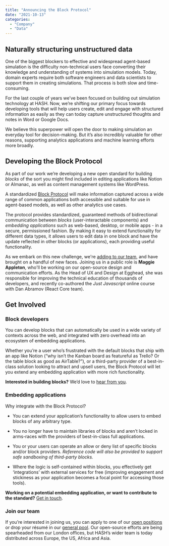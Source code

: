 ```yaml
---
title: "Announcing the Block Protocol"
date: "2021-10-13"
categories:
  - "Company"
  - "Data"
---
```


## Naturally structuring unstructured data

One of the biggest blockers to effective and widespread agent-based simulation is the difficulty non-technical users face converting their knowledge and understanding of systems into simulation models. Today, domain experts require both software engineers and data scientists to support them in creating simulations. That process is both slow and time-consuming.

For the last couple of years we’ve been focused on building out simulation technology at HASH. Now, we’re shifting our primary focus towards developing tools that will help users create, edit and engage with structured information as easily as they can today capture unstructured thoughts and notes in Word or Google Docs.

We believe this superpower will open the door to making simulation an everyday tool for decision-making. But it’s also incredibly valuable for other reasons, supporting analytics applications and machine learning efforts more broadly.

## Developing the Block Protocol

As part of our work we’re developing a new open standard for building _blocks_ of the sort you might find included in editing applications like Notion or Almanac, as well as content management systems like WordPress.

A standardized [Block Protocol](https://blockprotocol.org/) will make information captured across a wide range of common applications both accessible and suitable for use in agent-based models, as well as other analytics use cases.

The protocol provides standardized, guaranteed methods of bidirectional communication between _blocks_ (user-interactable components) and _embedding applications_ such as web-based, desktop, or mobile apps - in a secure, permissioned fashion. By making it easy to extend functionality for different data types, it allows users to edit data in one block and have the update reflected in other blocks (or applications), each providing useful functionality.

As we embark on this new challenge, we're [adding to our team](https://hash.ai/careers), and have brought on a handful of new faces. Joining us in a public role is **Maggie Appleton**, who'll be working on our open-source design and communication efforts. As the Head of UX and Design at Egghead, she was responsible for improving the technical education of thousands of developers, and recently co-authored the _Just Javascript_ online course with Dan Abramov (React Core team).

## Get Involved

### Block developers

You can develop blocks that can automatically be used in a wide variety of contexts across the web, and integrated with zero overhead into an ecosystem of embedding applications.

Whether you’re a user who’s frustrated with the default blocks that ship with an app like Notion (“why isn’t the Kanban board as featureful as Trello? Or the table block as good as AirTable?”), or a third-party provider of a best-in-class solution looking to attract and upsell users, the Block Protocol will let you extend any embedding application with more rich functionality.

**Interested in building blocks?** We’d love to [hear from you](https://blockprotocol.org/partners).

### Embedding applications

Why integrate with the Block Protocol?

- You can extend your application’s functionality to allow users to embed blocks of any arbitrary type.

- You no longer have to maintain libraries of blocks and aren’t locked in arms-races with the providers of best-in-class full applications.

- You or your users can operate an allow or deny list of specific blocks and/or block providers. _Reference code will also be provided to support safe sandboxing of third-party blocks._

- Where the logic is self-contained within blocks, you effectively get ‘integrations’ with external services for free (improving engagement and stickiness as your application becomes a focal point for accessing those tools).

**Working on a potential embedding application, or want to contribute to the standard?** [Get in touch](https://blockprotocol.org/partners).

### Join our team

If you’re interested in joining us, you can apply to one of our [open positions](https://hash.ai/careers) or drop your résumé in our [general pool](https://hash.ai/careers/general). Our open-source efforts are being spearheaded from our London offices, but HASH’s wider team is today distributed across Europe, the US, Africa and Asia.
